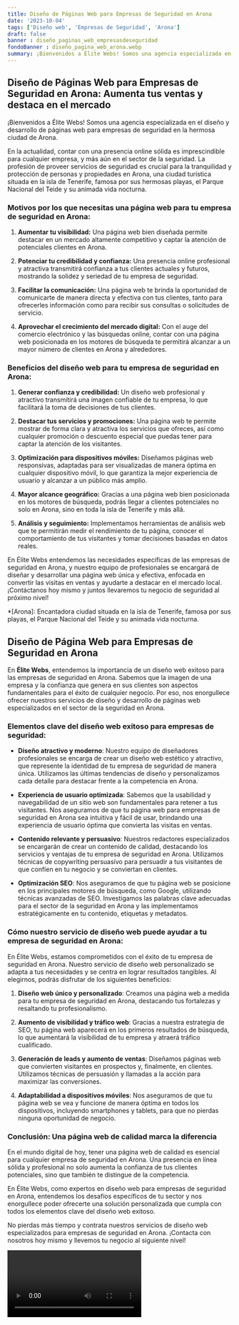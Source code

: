 ```yaml
---
title: Diseño de Páginas Web para Empresas de Seguridad en Arona
date: '2023-10-04'
tags: ['Diseño web', 'Empresas de Seguridad', 'Arona']
draft: false
banner : diseño_paginas_web_empresasdeseguridad
fondoBanner : diseño_pagina_web_arona.webp
summary: ¡Bienvenidos a Élite Webs! Somos una agencia especializada en el diseño y desarrollo de páginas web para empresas de seguridad en la hermosa ciudad de Arona. 
---
```


## Diseño de Páginas Web para Empresas de Seguridad en Arona: Aumenta tus ventas y destaca en el mercado

¡Bienvenidos a Élite Webs! Somos una agencia especializada en el diseño y desarrollo de páginas web para empresas de seguridad en la hermosa ciudad de Arona. 

En la actualidad, contar con una presencia online sólida es imprescindible para cualquier empresa, y más aún en el sector de la seguridad. La profesión de proveer servicios de seguridad es crucial para la tranquilidad y protección de personas y propiedades en Arona, una ciudad turística situada en la isla de Tenerife, famosa por sus hermosas playas, el Parque Nacional del Teide y su animada vida nocturna.

### Motivos por los que necesitas una página web para tu empresa de seguridad en Arona:

1. **Aumentar tu visibilidad:** Una página web bien diseñada permite destacar en un mercado altamente competitivo y captar la atención de potenciales clientes en Arona.

2. **Potenciar tu credibilidad y confianza:** Una presencia online profesional y atractiva transmitirá confianza a tus clientes actuales y futuros, mostrando la solidez y seriedad de tu empresa de seguridad.

3. **Facilitar la comunicación:** Una página web te brinda la oportunidad de comunicarte de manera directa y efectiva con tus clientes, tanto para ofrecerles información como para recibir sus consultas o solicitudes de servicio.

4. **Aprovechar el crecimiento del mercado digital:** Con el auge del comercio electrónico y las búsquedas online, contar con una página web posicionada en los motores de búsqueda te permitirá alcanzar a un mayor número de clientes en Arona y alrededores.

### Beneficios del diseño web para tu empresa de seguridad en Arona:

1. **Generar confianza y credibilidad:** Un diseño web profesional y atractivo transmitirá una imagen confiable de tu empresa, lo que facilitará la toma de decisiones de tus clientes.

2. **Destacar tus servicios y promociones:** Una página web te permite mostrar de forma clara y atractiva los servicios que ofreces, así como cualquier promoción o descuento especial que puedas tener para captar la atención de los visitantes.

3. **Optimización para dispositivos móviles:** Diseñamos páginas web responsivas, adaptadas para ser visualizadas de manera óptima en cualquier dispositivo móvil, lo que garantiza la mejor experiencia de usuario y alcanzar a un público más amplio.

4. **Mayor alcance geográfico:** Gracias a una página web bien posicionada en los motores de búsqueda, podrás llegar a clientes potenciales no solo en Arona, sino en toda la isla de Tenerife y más allá.

5. **Análisis y seguimiento:** Implementamos herramientas de análisis web que te permitirán medir el rendimiento de tu página, conocer el comportamiento de tus visitantes y tomar decisiones basadas en datos reales.

En Élite Webs entendemos las necesidades específicas de las empresas de seguridad en Arona, y nuestro equipo de profesionales se encargará de diseñar y desarrollar una página web única y efectiva, enfocada en convertir las visitas en ventas y ayudarte a destacar en el mercado local. ¡Contáctanos hoy mismo y juntos llevaremos tu negocio de seguridad al próximo nivel!

*[Arona]: Encantadora ciudad situada en la isla de Tenerife, famosa por sus playas, el Parque Nacional del Teide y su animada vida nocturna.

<GifSeo />

<Cta />

## Diseño de Página Web para Empresas de Seguridad en Arona

En **Élite Webs**, entendemos la importancia de un diseño web exitoso para las empresas de seguridad en Arona. Sabemos que la imagen de una empresa y la confianza que genera en sus clientes son aspectos fundamentales para el éxito de cualquier negocio. Por eso, nos enorgullece ofrecer nuestros servicios de diseño y desarrollo de páginas web especializados en el sector de la seguridad en Arona.

### Elementos clave del diseño web exitoso para empresas de seguridad:

- **Diseño atractivo y moderno**: Nuestro equipo de diseñadores profesionales se encarga de crear un diseño web estético y atractivo, que represente la identidad de tu empresa de seguridad de manera única. Utilizamos las últimas tendencias de diseño y personalizamos cada detalle para destacar frente a la competencia en Arona.

- **Experiencia de usuario optimizada**: Sabemos que la usabilidad y navegabilidad de un sitio web son fundamentales para retener a tus visitantes. Nos aseguramos de que tu página web para empresas de seguridad en Arona sea intuitiva y fácil de usar, brindando una experiencia de usuario óptima que convierta las visitas en ventas.

- **Contenido relevante y persuasivo**: Nuestros redactores especializados se encargarán de crear un contenido de calidad, destacando los servicios y ventajas de tu empresa de seguridad en Arona. Utilizamos técnicas de copywriting persuasivo para persuadir a tus visitantes de que confíen en tu negocio y se conviertan en clientes.

- **Optimización SEO**: Nos aseguramos de que tu página web se posicione en los principales motores de búsqueda, como Google, utilizando técnicas avanzadas de SEO. Investigamos las palabras clave adecuadas para el sector de la seguridad en Arona y las implementamos estratégicamente en tu contenido, etiquetas y metadatos.

### Cómo nuestro servicio de diseño web puede ayudar a tu empresa de seguridad en Arona:

En Élite Webs, estamos comprometidos con el éxito de tu empresa de seguridad en Arona. Nuestro servicio de diseño web personalizado se adapta a tus necesidades y se centra en lograr resultados tangibles. Al elegirnos, podrás disfrutar de los siguientes beneficios:

1. **Diseño web único y personalizado**: Creamos una página web a medida para tu empresa de seguridad en Arona, destacando tus fortalezas y resaltando tu profesionalismo.

2. **Aumento de visibilidad y tráfico web**: Gracias a nuestra estrategia de SEO, tu página web aparecerá en los primeros resultados de búsqueda, lo que aumentará la visibilidad de tu empresa y atraerá tráfico cualificado.

3. **Generación de leads y aumento de ventas**: Diseñamos páginas web que convierten visitantes en prospectos y, finalmente, en clientes. Utilizamos técnicas de persuasión y llamadas a la acción para maximizar las conversiones.

4. **Adaptabilidad a dispositivos móviles**: Nos aseguramos de que tu página web se vea y funcione de manera óptima en todos los dispositivos, incluyendo smartphones y tablets, para que no pierdas ninguna oportunidad de negocio.

### Conclusión: Una página web de calidad marca la diferencia

En el mundo digital de hoy, tener una página web de calidad es esencial para cualquier empresa de seguridad en Arona. Una presencia en línea sólida y profesional no solo aumenta la confianza de tus clientes potenciales, sino que también te distingue de la competencia.

En Élite Webs, como expertos en diseño web para empresas de seguridad en Arona, entendemos los desafíos específicos de tu sector y nos enorgullece poder ofrecerte una solución personalizada que cumpla con todos los elementos clave del diseño web exitoso.

No pierdas más tiempo y contrata nuestros servicios de diseño web especializados para empresas de seguridad en Arona. ¡Contacta con nosotros hoy mismo y llevemos tu negocio al siguiente nivel!

<Video />

<CtaBot job='Empresas de Seguridad' city='Arona'/>

<Gmaps query='Arona+españa+maps' />